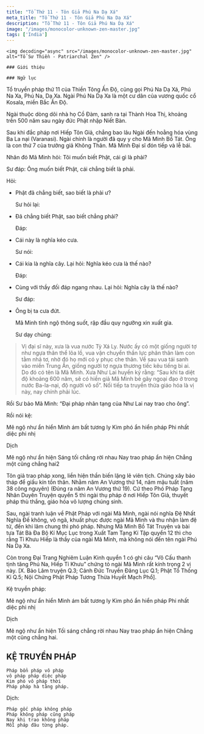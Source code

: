 ```yaml
---
title: "Tổ Thứ 11 - Tôn Giả Phú Na Dạ Xá"
meta_title: "Tổ Thứ 11 - Tôn Giả Phú Na Dạ Xá"
description: "Tổ Thứ 11 - Tôn Giả Phú Na Dạ Xá"
image: "/images/monocolor-unknown-zen-master.jpg"
tags: ['India']
---
```


<div className="grid xl:grid-cols-8 lg:grid-cols-8 md:grid-cols-2 sm:grid-cols-2 xs:grid-cols-1 gap-8 bg-body dark:bg-darkmode-body">

  <div className="lg:col-span-3 md:col-span-1">

    <img decoding="async" src="/images/monocolor-unknown-zen-master.jpg" alt="Tổ Sư Thiền - Patriarchal Zen" />

    ### Giới thiệu

  </div>

  <div className="lg:col-span-5 md:col-span-1">

    ### Ngữ lục

  Tổ truyền pháp thứ 11 của Thiền Tông Ấn Độ, cũng gọi Phú Na Dạ Xá, Phú Na Xa, Phú Na, Dạ Xa.
  Ngài Phú Na Dạ Xa là một cư dân của vương quốc cổ Kosala, miền Bắc Ấn Độ.

  Ngài thuộc dòng dõi nhà họ Cồ Đàm, sanh ra tại Thành Hoa Thị, khoảng trên 500 năm sau ngày đức Phật nhập Niết Bàn.

  Sau khi đắc pháp nơi Hiếp Tôn Giả, chẳng bao lâu Ngài đến hoằng hóa vùng Ba La nại (Varanasi).
  Ngài chính là người đã quy y cho Mã Minh Bồ Tát. Ông là con thứ 7 của trưởng giả Không Thân.
  Mã Minh Đại sĩ đón tiếp và lễ bái.

  Nhân đó Mã Minh hỏi: Tôi muốn biết Phật, cái gì là phải?

  Sư đáp: Ông muốn biết Phật, cái chẳng biết là phải.

  Hỏi:
- Phật đã chẳng biết, sao biết là phải ư?

  Sư hỏi lại:
- Đã chẳng biết Phật, sao biết chẳng phải?

  Đáp:
- Cái này là nghĩa kéo cưa.

  Sư nói:
- Cái kia là nghĩa cây. Lại hỏi: Nghĩa kéo cưa là thế nào?

  Đáp:
- Cùng với thầy đối đáp ngang nhau. Lại hỏi: Nghĩa cây là thế nào?

  Sư đáp:
- Ông bị ta cưa đứt.

  Mã Minh tỉnh ngộ thông suốt, rập đầu quy ngưỡng xin xuất gia.

  Sư dạy chúng:

> Vị đại sĩ này, xưa là vua nước Tỳ Xá Ly. Nước ấy có một giống người tợ như ngựa thân thể lõa lồ, vua vận chuyển thần lực phân thân làm con tằm nhả tơ, nhờ đó họ mới có y phục che thân. Về sau vua tái sanh vào miền Trung Ấn, giống người tợ ngựa thương tiếc kêu tiếng bi ai. Do đó có tên là Mã Minh.
  Xưa Như Lai huyền ký rằng: “Sau khi ta diệt độ khoảng 600 năm, sẽ có hiền giả Mã Minh bẻ gãy ngoại đạo ở trong nước Ba-la-nại, độ người vô số”.
  Nối tiếp ta truyền thừa giáo hóa là vị này, nay chính phải lúc.

  Rồi Sư bảo Mã Minh: “Đại pháp nhãn tạng của Như Lai nay trao cho ông”.

  Rồi nói kệ:

  Mê ngộ như ẩn hiển
  Minh ám bất tương ly
  Kim phó ẩn hiển pháp
  Phi nhất diệc phi nhị

  Dịch

  Mê ngộ như ẩn hiện
  Sáng tối chẳng rời nhau
  Nay trao pháp ẩn hiện
  Chẳng một cũng chẳng hai2

  Tôn giả trao pháp xong, liền hiện thần biến lặng lẽ viên tịch. Chúng xây bảo tháp để giấu kín tồn thân.
  Nhằm năm An Vương thứ 14, năm mậu tuất (năm 38 công nguyên) (Đúng ra năm An Vương thứ 19).
  Cứ theo Phó Pháp Tạng Nhân Duyên Truyện quyển 5 thì ngài thụ pháp ở nơi Hiếp Tôn Giả, thuyết pháp thù thắng, giáo hóa vô lượng chúng sinh.

  Sau, ngài tranh luận về Phật Pháp với ngài Mã Minh, ngài nói nghĩa Đệ Nhất Nghĩa Đế không, vô ngã, khuất phục được ngài Mã Minh và thu nhận làm đệ tử, đến khi lâm chung thì phó pháp.
  Nhưng Mã Minh Bồ Tát Truyện và bài tựa Tát Bà Đa Bộ Kí Mục Lục trong Xuất Tam Tạng Kí Tập quyển 12 thì cho rằng Tỉ Khưu Hiếp là thầy của ngài Mã Minh, mà không nói đến tên ngài Phú Na Dạ Xa.

  Còn trong Đại Trang Nghiêm Luận Kinh quyển 1 có ghi câu “Vô Cấu thanh tịnh tăng Phú Na, Hiếp Tỉ Khưu” chứng tỏ ngài Mã Minh rất kính trọng 2 vị này.
  [X. Bảo Lâm truyện Q.3; Cảnh Đức Truyền Đăng Lục Q.1; Phật Tổ Thống Kỉ Q.5; Nội Chứng Phật Pháp Tương Thừa Huyết Mạch Phổ].

  Kệ truyền pháp:

  Mê ngộ như ẩn hiển
  Minh ám bất tương ly
  Kim phó ẩn hiển pháp
  Phi nhất diệc phi nhị

  Dịch

  Mê ngộ như ẩn hiện
  Tối sáng chẳng rời nhau
  Nay trao pháp ẩn hiện
  Chẳng một cũng chẳng hai.

<h2>KỆ TRUYỀN PHÁP</h2>

    Pháp bổn pháp vô pháp
    vô pháp pháp diệc pháp
    Kim phó vô pháp thời
    Pháp pháp hà tằng pháp.

Dịch:

    Pháp gốc pháp không pháp
    Pháp không pháp cũng pháp
    Nay khi trao không pháp
    Mỗi pháp đâu từng pháp.



  </div>

</div>
